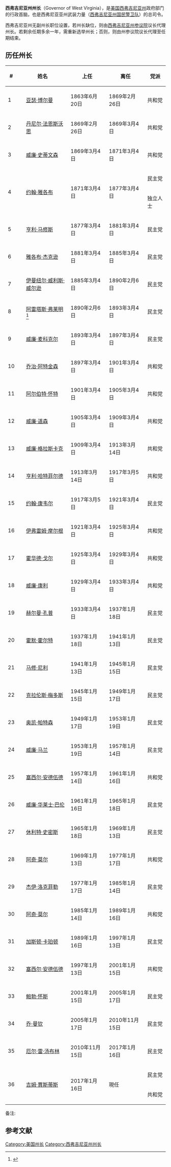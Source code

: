 {{Infobox Political post
|post            = 州长
|body            = 西弗吉尼亚州
|insignia        = Seal of the Governor of West Virginia.svg
|insigniasize    = 150px
|insigniacaption = 州长徽章
|image           = Jim Justice.jpg
|imagesize       = 200px
|incumbent       = {{link-en|吉姆·賈斯蒂斯|Jim Justice}}
|incumbentsince  =  2017年1月16日
|residence       = [[西弗吉尼亚州州长官邸|西弗吉尼亚州州长官邸]]
|appointer       =
|termlength      = 四年
|formation       =  1863年6月20日
|inaugural       = [[亚瑟·博尔曼|亚瑟·博尔曼]]
|deputy          = 无
|website         = [http://www.governor.wv.gov www.governor.wv.gov]
}}
'''西弗吉尼亚州州长'''（Governor of West Virginia），是[[美国|美国]][[西弗吉尼亚州|西弗吉尼亚州]]政府部门的行政首脑，也是西弗尼亚亚州武装力量（[[西弗吉尼亚州国民警卫队|西弗吉尼亚州国民警卫队]]）的总司令。

西弗吉尼亚州无副州长职位设置，若州长缺位，则由[[西弗吉尼亚州参议院|西弗吉尼亚州参议院]]议长代理州长。若剩余任期多余一年，需重新选举州长；否则，则由州参议院议长代理至任期结束。

==历任州长==

{{legend2|#3333FF|民主党 (21)|border=1px solid #aaaaaa}}
{{legend2||独立人士 (1)|border=1px solid #aaaaaa}}
{{legend2|#FF3333|共和党 (16)|border=1px solid #aaaaaa}}

{| class="wikitable" style="text-align:center;"
!#
!colspan="2"|姓名
!上任
!离任
!党派
!任期<br /><ref group="note" name="frac">分数任期表示某个任期未完成，原因可能是辞职，死亡等。</ref>
|-
|1
|bgcolor=#FF3333 | 
|[[亚瑟·博尔曼|亚瑟·博尔曼]]
| 1863年6月20日
| 1869年2月26日
| 共和党
|{{frac|2|1|2}}<br />{{#tag:ref|因竞选联邦参议员而辞职。<ref>{{cite web |url=http://www.wvculture.org/history/boreman.html |accessdate=November 23, 2013 |title=Arthur Ingram Boreman |publisher=West Virginia Division of Culture and History |location=Charleston, West Virginia |deadurl=yes |archiveurl=https://web.archive.org/web/20131203005952/http://www.wvculture.org/history/boreman.html |archivedate=2013年12月3日 }}</ref>|group="note"}}
|-
|2
|bgcolor=#FF3333 |
|[[丹尼尔·法恩斯沃思|丹尼尔·法恩斯沃思]]
| 1869年2月26日
| 1869年3月4日
| 共和党
|{{frac|1|2}}<br />{{#tag:ref|以州参议院议长身份代理州长，完成剩余任期。<ref>{{cite web | url=http://www.nga.org/portal/site/nga/menuitem.29fab9fb4add37305ddcbeeb501010a0/?vgnextoid=07fff35df39b7010VgnVCM1000001a01010aRCRD&vgnextchannel=e449a0ca9e3f1010VgnVCM1000001a01010aRCRD | title=West Virginia Governor Daniel Duane Tompkins Farnsworth | publisher=National Governors Association | accessdate=August 18, 2009 | archiveurl=https://web.archive.org/web/20110109101157/http://www.nga.org/portal/site/nga/menuitem.29fab9fb4add37305ddcbeeb501010a0/?vgnextoid=07fff35df39b7010VgnVCM1000001a01010aRCRD&vgnextchannel=e449a0ca9e3f1010VgnVCM1000001a01010aRCRD | archivedate=2011-01-09 | dead-url=no }}</ref>|group="note"}}
|-
|3
|bgcolor=#FF3333 |
|[[威廉·史蒂文森|威廉·史蒂文森]]
| 1869年3月4日
| 1871年3月4日
| 共和党
|2
|-
|rowspan="2" |4
|bgcolor=#3333FF |
|rowspan="2" |[[约翰·雅各布|约翰·雅各布]]
|rowspan="2"|1871年3月4日
|rowspan="2"|1877年3月4日
| 民主党
|rowspan="2"|2<br /><ref group="note">因1872年州宪法，雅各布第2个任期由原来的两年变为四年。</ref><br /><ref group="note">雅各布在第一个任期内为民主党身份，第二任期则为独立人士</ref>
|-
| 
| 独立人士
|-
|5
|bgcolor=#3333FF |
|[[亨利·马修斯|亨利·马修斯]]
|1877年3月4日
|1881年3月4日
| 民主党
|1
|-
|6
|bgcolor=#3333FF |
|[[雅各布·杰克逊|雅各布·杰克逊]]
| 1881年3月4日
| 1885年3月4日
|民主党
|1
|-
|7
|bgcolor=#3333FF |
|[[伊曼纽尔·威利斯·威尔逊|伊曼纽尔·威利斯·威尔逊]]
| 1885年3月4日
| 1890年2月6日
| 民主党
|1<br />{{#tag:ref|未参加1888年选举，但由于选举争议，保留职位直至调查结束。<ref>{{cite web
  |url=http://www.nga.org/portal/site/nga/menuitem.29fab9fb4add37305ddcbeeb501010a0/?vgnextoid=b161f35df39b7010VgnVCM1000001a01010aRCRD&vgnextchannel=e449a0ca9e3f1010VgnVCM1000001a01010aRCRD
  |title=West Virginia Governor Emanuel Willis Wilson
  |publisher=National Governors Association
  |accessdate=August 18, 2009
  |archivedate=2009-10-20
  |archiveurl=https://web.archive.org/web/20091020051244/http://www.nga.org/portal/site/nga/menuitem.29fab9fb4add37305ddcbeeb501010a0/?vgnextoid=b161f35df39b7010VgnVCM1000001a01010aRCRD&vgnextchannel=e449a0ca9e3f1010VgnVCM1000001a01010aRCRD
  |dead-url=no
  }}</ref><ref>{{cite web |url=http://www.wvculture.org/history/ewwilson.html |accessdate=November 23, 2013 |title=Emanuel Willis Wilson |publisher=West Virginia Division of Culture and History |location=Charleston, West Virginia |deadurl=yes |archiveurl=https://web.archive.org/web/20131202223420/http://www.wvculture.org/history/ewwilson.html |archivedate=2013年12月2日 }}</ref>|group="note"}}
|-
|8
|bgcolor=#3333FF|
|[[阿雷塔斯·弗莱明|阿雷塔斯·弗莱明]]<ref>{{cite web |url=http://www.wvculture.org/history/fleming.html |accessdate=November 23, 2013 |title=Aretas Brooks Fleming |publisher=West Virginia Division of Culture and History |location=Charleston, West Virginia |deadurl=yes |archiveurl=https://web.archive.org/web/20131203012142/http://www.wvculture.org/history/fleming.html |archivedate=2013年12月3日 }}</ref>
| 1890年2月6日
| 1893年3月4日
| 民主党
|1
|-
|9
|bgcolor=#3333FF |
|[[威廉·麦科克尔|威廉·麦科克尔]]
| 1893年3月4日
| 1897年3月4日
| 民主党
|1
|-
|10
|bgcolor=#FF3333 |
|[[乔治·阿特金森|乔治·阿特金森]]
| 1897年3月4日
| 1901年3月4日
| 共和党
|1
|-
|11
|bgcolor=#FF3333 |
|[[阿尔伯特·怀特|阿尔伯特·怀特]]
| 1901年3月4日
| 1905年3月4日
| 共和党
|1
|-
|12
|bgcolor=#FF3333|
|[[威廉·道森|威廉·道森]]
| 1905年3月4日
| 1909年3月4日
| 共和党
|1
|-
|13
|bgcolor=#FF3333 |
|[[威廉·格拉斯卡克|威廉·格拉斯卡克]]
| 1909年3月4日
| 1913年3月14日
| 共和党
|1
|-
|14
|bgcolor=#FF3333 |
|[[亨利·哈特菲尔德|亨利·哈特菲尔德]]
| 1913年3月14日
| 1917年3月5日
| 共和党
|1
|-
|15
|bgcolor=#3333FF |
|[[约翰·康韦尔|约翰·康韦尔]]
| 1917年3月5日
| 1921年3月4日
| 民主党
|1
|-
|16
|bgcolor=#FF3333 |
|[[伊弗雷姆·摩尔根|伊弗雷姆·摩尔根]]
| 1921年3月4日
| 1925年3月4日
| 共和党
|1
|-
|17
|bgcolor=#FF3333|
|[[霍华德·戈尔|霍华德·戈尔]]
| 1925年3月4日
| 1929年3月4日
| 共和党
|1
|-
|18
|bgcolor=#FF3333|
|[[威廉·康利|威廉·康利]]
| 1929年3月4日
| 1933年3月4日
| 共和党
|1
|-
|19
|bgcolor=#3333FF |
|[[赫尔曼·孔普|赫尔曼·孔普]]
| 1933年3月4日
| 1937年1月18日
| 民主党
|1
|-
|20
|bgcolor=#3333FF |
|[[霍默·霍尔特|霍默·霍尔特]]
| 1937年1月18日
| 1941年1月13日
| 民主党
|1
|-
|21
|bgcolor=#3333FF|
|[[马修·尼利|马修·尼利]]
| 1941年1月13日
| 1945年1月15日
| 民主党
|1
|-
|22
|bgcolor=#3333FF |
|[[克拉伦斯·梅多斯|克拉伦斯·梅多斯]]
| 1945年1月15日
| 1949年1月17日
| 民主党
|1
|-
|23
|bgcolor=#3333FF |
|[[奥凯·帕特森|奥凯·帕特森]]
| 1949年1月17日
| 1953年1月19日
| 民主党
|1
|-
|24
|bgcolor=#3333FF |
|[[威廉·马兰|威廉·马兰]]
| 1953年1月19日
| 1957年1月14日
| 民主党
|1
|-
|25
|bgcolor=#FF3333 |
|[[塞西尔·安德伍德|塞西尔·安德伍德]]
| 1957年1月14日
| 1961年1月16日
| 共和党
|1
|-
|26
|bgcolor=#3333FF |
|[[威廉·华莱士·巴伦|威廉·华莱士·巴伦]]
| 1961年1月16日
| 1965年1月18日
| 民主党
|1
|-
|27
|bgcolor=#3333FF |
|[[休利特·史密斯|休利特·史密斯]]
| 1965年1月18日
| 1969年1月13日
| 民主党
|1
|-
|28
|bgcolor=#FF3333 |
|[[阿奇·莫尔|阿奇·莫尔]]
| 1969年1月13日
| 1977年1月17日
| 共和党
|2
|-
|29
|bgcolor=#3333FF |
|[[杰伊·洛克菲勒|杰伊·洛克菲勒]]
| 1977年1月17日
| 1985年1月14日
| 民主党
|2
|-
|30
|bgcolor=#FF3333|
|[[阿奇·莫尔|阿奇·莫尔]]
| 1985年1月14日
| 1989年1月16日
| 共和党
|1
|-
|31
|bgcolor=#3333FF |
|[[加斯顿·卡珀顿|加斯顿·卡珀顿]]
| 1989年1月16日
| 1997年1月13日
| 民主党
|2
|-
|32
|bgcolor=#FF3333| 
|[[塞西尔·安德伍德|塞西尔·安德伍德]]
| 1997年1月13日
| 2001年1月15日
| 共和党
|1
|-
|33
|bgcolor=#3333FF |
|[[鲍勃·怀斯|鲍勃·怀斯]]
| 2001年1月15日
| 2005年1月17日
| 民主党
|1
|-
|34
|bgcolor=#3333FF |
|[[乔·曼钦|乔·曼钦]]
| 2005年1月17日
| 2010年11月15日
| 民主党
|{{frac|1|1|2}}<br /><ref group="note">因竞选联邦参议员而辞职。</ref>
|-
|35
|bgcolor=#3333FF |
|[[厄尔·雷·汤布林|厄尔·雷·汤布林]]
| 2010年11月15日
| 2017年1月16日
| 民主党
|{{frac|1|1|2}}<br />{{#tag:ref|作为州参议院议长，2010年11月15日至2011年11月13日代理州长；经过10月份的补选，于11月13日正式担任州长。<ref name="washington post">{{cite news | title=Tomblin succeeds Manchin as West Virginia governor | url=http://www.washingtonpost.com/wp-dyn/content/article/2010/11/15/AR2010111506129.html | newspaper=Washington Post | date=November 15, 2010 | accessdate=November 17, 2010}}</ref>|group="note"}}
|-
|rowspan="2" |36
|bgcolor=#3333FF |
|rowspan="2" |[[吉姆·賈斯蒂斯|吉姆·賈斯蒂斯]]
|rowspan="2"|2017年1月16日
|rowspan="2"|現任
| 民主党
|rowspan="2"|2<br /><ref group="note">吉姆在當選州長時是民主黨人，2017年8月4日他在任期六個月後轉投共和黨。</ref>
|-
|bgcolor=#FF3333| 
| 共和党
|}
备注:
<references group="note"/>

==参考文献==
{{reflist}}

[[Category:美国州长|Category:美国州长]]
[[Category:西弗吉尼亚州州长|Category:西弗吉尼亚州州长]]